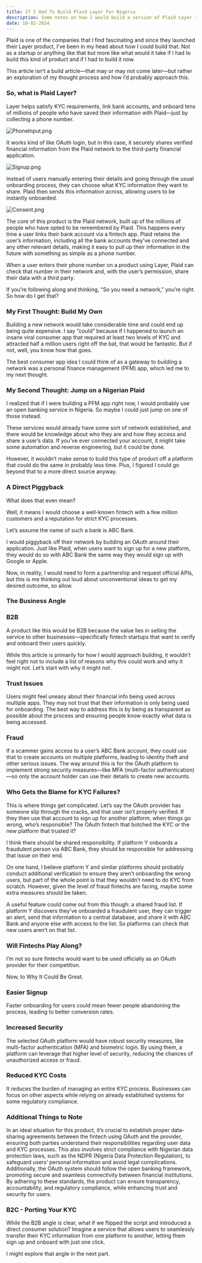 ```yaml
---
title: If I Had To Build Plaid Layer For Nigeria
description: Some notes on how I would build a version of Plaid Layer in Nigeria.
date: 10-02-2024
---
```


Plaid is one of the companies that I find fascinating and since they launched their Layer product, I’ve been in my head about how I could build that. Not as a startup or anything like that but more like what would it take if I had to build this kind of product and if I had to build it now.

This article isn’t a build article—that may or may not come later—but rather an exploration of my thought process and how I’d probably approach this.

### So, what is Plaid Layer?

Layer helps satisfy KYC requirements, link bank accounts, and onboard tens of millions of people who have saved their information with Plaid—just by collecting a phone number.

![PhoneInput.png](https://substackcdn.com/image/fetch/f_auto,q_auto:good,fl_progressive:steep/https%3A%2F%2Fsubstack-post-media.s3.amazonaws.com%2Fpublic%2Fimages%2F37f2e1be-dbb1-4f3d-8bcd-16bed2cbcf48_995x752.jpeg)

It works kind of like OAuth login, but in this case, it securely shares verified financial information from the Plaid network to the third-party financial application.

![Signup.png](https://substackcdn.com/image/fetch/f_auto,q_auto:good,fl_progressive:steep/https%3A%2F%2Fsubstack-post-media.s3.amazonaws.com%2Fpublic%2Fimages%2F1e75b879-d2f8-4481-a856-a10bd1b980de_1027x743.jpeg)

Instead of users manually entering their details and going through the usual onboarding process, they can choose what KYC information they want to share. Plaid then sends this information across, allowing users to be instantly onboarded.

![Consent.png](https://substackcdn.com/image/fetch/f_auto,q_auto:good,fl_progressive:steep/https%3A%2F%2Fsubstack-post-media.s3.amazonaws.com%2Fpublic%2Fimages%2F03b824e9-c1f0-4956-8821-ee96e3b6748d_1600x1186.webp)

The core of this product is the Plaid network, built up of the millions of people who have opted to be remembered by Plaid. This happens every time a user links their bank account via a fintech app. Plaid retains the user’s information, including all the bank accounts they’ve connected and any other relevant details, making it easy to pull up their information in the future with something as simple as a phone number.

When a user enters their phone number on a product using Layer, Plaid can check that number in their network and, with the user’s permission, share their data with a third party.

If you’re following along and thinking, “So you need a network,” you’re right. So how do I get that?

### My First Thought: Build My Own

Building a new network would take considerable time and could end up being quite expensive. I say “could” because if I happened to launch an insane viral consumer app that required at least two levels of KYC and attracted half a million users right off the bat, that would be fantastic. But if not, well, you know how that goes.

The best consumer app idea I could think of as a gateway to building a network was a personal finance management (PFM) app, which led me to my next thought.

### My Second Thought: Jump on a Nigerian Plaid

I realized that if I were building a PFM app right now, I would probably use an open banking service in Nigeria. So maybe I could just jump on one of those instead.

These services would already have some sort of network established, and there would be knowledge about who they are and how they access and share a user’s data. If you’ve ever connected your account, it might take some automation and reverse engineering, but it could be done.

However, it wouldn’t make sense to build this type of product off a platform that could do the same in probably less time. Plus, I figured I could go beyond that to a more direct source anyway.

### A Direct Piggyback

What does that even mean?

Well, it means I would choose a well-known fintech with a few million customers and a reputation for strict KYC processes.

Let’s assume the name of such a bank is ABC Bank.

I would piggyback off their network by building an OAuth around their application. Just like Plaid, when users want to sign up for a new platform, they would do so with ABC Bank the same way they would sign up with Google or Apple.

Now, in reality, I would need to form a partnership and request official APIs, but this is me thinking out loud about unconventional ideas to get my desired outcome, so allow.

### The Business Angle

### B2B

A product like this would be B2B because the value lies in selling the service to other businesses—specifically fintech startups that want to verify and onboard their users quickly.

While this article is primarily for how I would approach building, it wouldn’t feel right not to include a list of reasons why this could work and why it might not. Let’s start with why it might not.

### Trust Issues

Users might feel uneasy about their financial info being used across multiple apps. They may not trust that their information is only being used for onboarding. The best way to address this is by being as transparent as possible about the process and ensuring people know exactly what data is being accessed.

### Fraud

If a scammer gains access to a user’s ABC Bank account, they could use that to create accounts on multiple platforms, leading to identity theft and other serious issues. The way around this is for the OAuth platform to implement strong security measures—like MFA (multi-factor authentication)—so only the account holder can use their details to create new accounts.

### Who Gets the Blame for KYC Failures?

This is where things get complicated. Let’s say the OAuth provider has someone slip through the cracks, and that user isn’t properly verified. If they then use that account to sign up for another platform, when things go wrong, who’s responsible? The OAuth fintech that botched the KYC or the new platform that trusted it?

I think there should be shared responsibility. If platform Y onboards a fraudulent person via ABC Bank, they should be responsible for addressing that issue on their end.

On one hand, I believe platform Y and similar platforms should probably conduct additional verification to ensure they aren’t onboarding the wrong users, but part of the whole point is that they wouldn’t need to do KYC from scratch. However, given the level of fraud fintechs are facing, maybe some extra measures should be taken.

A useful feature could come out from this though: a shared fraud list. If platform Y discovers they’ve onboarded a fraudulent user, they can trigger an alert, send that information to a central database, and share it with ABC Bank and anyone else with access to the list. So platforms can check that new users aren’t on that list.

### Will Fintechs Play Along?

I’m not so sure fintechs would want to be used officially as an OAuth provider for their competition.

Now, to Why It Could Be Great.

### Easier Signup

Faster onboarding for users could mean fewer people abandoning the process, leading to better conversion rates.

### Increased Security

The selected OAuth platform would have robust security measures, like multi-factor authentication (MFA) and biometric login. By using them, a platform can leverage that higher level of security, reducing the chances of unauthorized access or fraud.

### Reduced KYC Costs

It reduces the burden of managing an entire KYC process. Businesses can focus on other aspects while relying on already established systems for some regulatory compliance.

### Additional Things to Note

In an ideal situation for this product, it’s crucial to establish proper data-sharing agreements between the fintech using OAuth and the provider, ensuring both parties understand their responsibilities regarding user data and KYC processes. This also involves strict compliance with Nigerian data protection laws, such as the NDPR (Nigeria Data Protection Regulation), to safeguard users’ personal information and avoid legal complications. Additionally, the OAuth system should follow the open banking framework, promoting secure and seamless connectivity between financial institutions. By adhering to these standards, the product can ensure transparency, accountability, and regulatory compliance, while enhancing trust and security for users.

### B2C - Porting Your KYC

While the B2B angle is clear, what if we flipped the script and introduced a direct consumer solution? Imagine a service that allows users to seamlessly transfer their KYC information from one platform to another, letting them sign up and onboard with just one click.

I might explore that angle in the next part.

